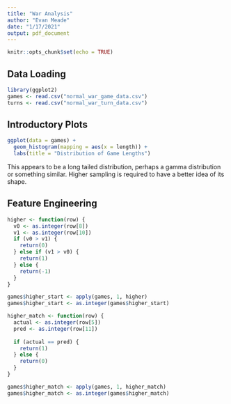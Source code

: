 ```yaml
---
title: "War Analysis"
author: "Evan Meade"
date: "1/17/2021"
output: pdf_document
---
```


```r
knitr::opts_chunk$set(echo = TRUE)
```

## Data Loading

```r
library(ggplot2)
games <- read.csv("normal_war_game_data.csv")
turns <- read.csv("normal_war_turn_data.csv")
```

## Introductory Plots

```r
ggplot(data = games) +
  geom_histogram(mapping = aes(x = length)) +
  labs(title = "Distribution of Game Lengths")
```

This appears to be a long tailed distribution, perhaps a gamma distribution or something similar. Higher sampling is required to have a better idea of its shape.

## Feature Engineering

```r
higher <- function(row) {
  v0 <- as.integer(row[8])
  v1 <- as.integer(row[10])
  if (v0 > v1) {
    return(0)
  } else if (v1 > v0) {
    return(1)
  } else {
    return(-1)
  }
}

games$higher_start <- apply(games, 1, higher)
games$higher_start <- as.integer(games$higher_start)
```

```r
higher_match <- function(row) {
  actual <- as.integer(row[5])
  pred <- as.integer(row[11])
  
  if (actual == pred) {
    return(1)
  } else {
    return(0)
  }
}

games$higher_match <- apply(games, 1, higher_match)
games$higher_match <- as.integer(games$higher_match)
```

```r

```










